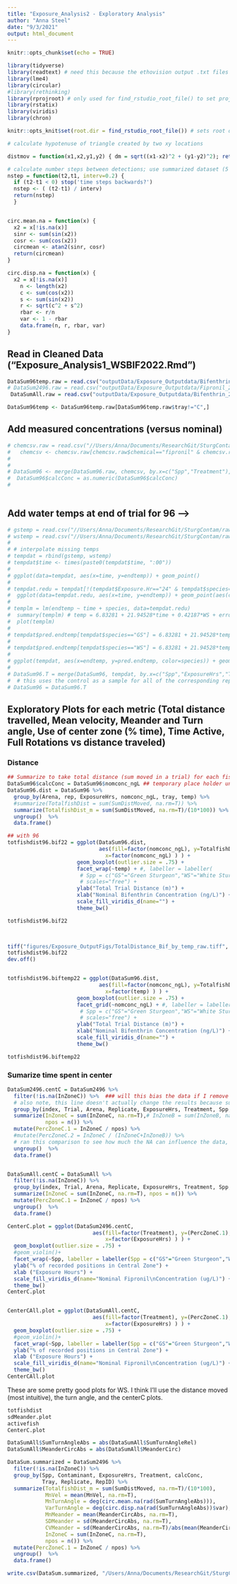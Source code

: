 ```yaml
---
title: "Exposure_Analysis2 - Exploratory Analysis"
author: "Anna Steel"
date: "9/3/2021"
output: html_document
---
```



```r
knitr::opts_chunk$set(echo = TRUE)

library(tidyverse)
library(readtext) # need this because the ethovision output .txt files have unusual encoding as UTF-16
library(lme4)
library(circular)
#library(rethinking)
library(rprojroot) # only used for find_rstudio_root_file() to set project wd as root
library(rstatix)
library(viridis)
library(chron)

knitr::opts_knit$set(root.dir = find_rstudio_root_file()) # sets root directory to match project directory, not rmd file location
```

```r
# calculate hypotenuse of triangle created by two xy locations

distmov = function(x1,x2,y1,y2) { dm = sqrt((x1-x2)^2 + (y1-y2)^2); return(dm)}

# calculate number steps between detections; use summarized dataset (5 pos/sec)
nstep = function(t2,t1, interv=0.2) {
  if (t2-t1 < 0) stop('time steps backwards?')
  nstep <- ( (t2-t1) / interv)
  return(nstep)
  }


circ.mean.na = function(x) {
  x2 = x[!is.na(x)]
  sinr <- sum(sin(x2))
  cosr <- sum(cos(x2))
  circmean <- atan2(sinr, cosr)
  return(circmean)
}

circ.disp.na = function(x) {
  x2 = x[!is.na(x)]
    n <- length(x2)
    c <- sum(cos(x2))
    s <- sum(sin(x2))
    r <- sqrt(c^2 + s^2)
    rbar <- r/n
    var <- 1 - rbar
    data.frame(n, r, rbar, var)
}

```


## Read in Cleaned Data ("Exposure_Analysis1_WSBIF2022.Rmd")
```r
DataSum96temp.raw = read.csv("outputData/Exposure_Outputdata/Bifenthrin_2022_Cleaned_NoConc_96hrs.csv")
# DataSum2496.raw = read.csv("outputData/Exposure_Outputdata/Fipronil_2021_Cleaned_NoConc_2496hrs.csv")
 DataSumAll.raw = read.csv("outputData/Exposure_Outputdata/Bifenthrin_2022_Cleaned_Conc_Allhrs.csv")
```

```r
DataSum96temp <- DataSum96temp.raw[DataSum96temp.raw$tray!="C",]
```                   
## Add measured concentrations (versus nominal)
```r
# chemcsv.raw = read.csv("//Users/Anna/Documents/ResearchGit/SturgContam/rawData/ChemAnalysis_Fipronil_2021_Summary.csv")
#   chemcsv <- chemcsv.raw[chemcsv.raw$chemical=="fipronil" & chemcsv.raw$sample=="spike", c("spp", "nomconc", "calcConc")]
#  
#   
# DataSum96 <- merge(DataSum96.raw, chemcsv, by.x=c("Spp","Treatment"), by.y=c("spp","nomconc"), all.x=T)
#  DataSum96$calcConc = as.numeric(DataSum96$calcConc)
#  
 
```


## Add water temps at end of trial for 96 -->
```r
# gstemp = read.csv("//Users/Anna/Documents/ResearchGit/SturgContam/rawData/Exposure_IndivBehaviorVideo_GS2021_Temps.csv")
# wstemp = read.csv("//Users/Anna/Documents/ResearchGit/SturgContam/rawData/Exposure_IndivBehaviorVideo_WS2021_Temps.csv")
# 
# # interpolate missing temps
# tempdat = rbind(gstemp, wstemp)
# tempdat$time <- times(paste0(tempdat$time, ":00"))
# 
# ggplot(data=tempdat, aes(x=time, y=endtemp)) + geom_point()
# 
# tempdat.redu = tempdat[!(tempdat$Exposure.Hr=="24" & tempdat$species=="WS" & tempdat$Tray %in% c("A","B","C","D")),] # legitimate notes for high temps for A,B, but also outliers for c,d if we're trying to make a high quality line for temp relationship with exposure video times
#  ggplot(data=tempdat.redu, aes(x=time, y=endtemp)) + geom_point(aes(color=species))
# 
# templm = lm(endtemp ~ time + species, data=tempdat.redu)
#  summary(templm) # temp = 6.83281 + 21.94528*time + 0.42187*WS + error
#  plot(templm)
# 
# tempdat$pred.endtemp[tempdat$species=="GS"] = 6.83281 + 21.94528*tempdat$time[tempdat$species=="GS"]
# 
# tempdat$pred.endtemp[tempdat$species=="WS"] = 6.83281 + 21.94528*tempdat$time[tempdat$species=="WS"] + 0.42187
# 
# ggplot(tempdat, aes(x=endtemp, y=pred.endtemp, color=species)) + geom_point() + geom_line(data = data.frame(x=14:20, y=14:20), aes(x=x, y=y), color="black", lty=2)
# 
# DataSum96.T = merge(DataSum96, tempdat, by.x=c("Spp","ExposureHrs","Tray","Replicate"), by.y=c("species","Exposure.Hr","Tray","rep"), all.x=T)
#  # this uses the control as a sample for all of the corresponding replicate numbers
# DataSum96 = DataSum96.T
```




## Exploratory Plots for each metric (Total distance travelled, Mean velocity, Meander and Turn angle, Use of center zone (% time), Time Active, Full Rotations vs distance traveled) 
  
  
### Distance  
  
```r

## Summarize to take total distance (sum moved in a trial) for each fish replicate
DataSum96$calcConc = DataSum96$nomconc_ngL ## temporary place holder until we get the results on conc back from Luann
DataSum96.dist = DataSum96 %>%
  group_by(Arena, rep, ExposureHrs, nomconc_ngL, tray, temp) %>%
  #summarize(TotalfishDist = sum(SumDistMoved, na.rm=T)) %>%
  summarize(TotalfishDist_m = sum(SumDistMoved, na.rm=T)/(10*100)) %>%
  ungroup()  %>%
  data.frame()

```

```r
## with 96
totfishdist96.bif22 = ggplot(DataSum96.dist, 
                             aes(fill=factor(nomconc_ngL), y=TotalfishDist_m, 
                               x=factor(nomconc_ngL) ) ) + 
                      geom_boxplot(outlier.size = .75) + 
                      facet_wrap(~temp) + #, labeller = labeller(
                       # Spp = c("GS"="Green Sturgeon","WS"="White Sturgeon")),#)+
                       # scales="free") +
                      ylab("Total Trial Distance (m)") + 
                      xlab("Nominal Bifenthrin Concentration (ng/L)") +
                      scale_fill_viridis_d(name="") + 
                      theme_bw()

totfishdist96.bif22


    
tiff("figures/Exposure_OutputFigs/TotalDistance_Bif_by_temp_raw.tiff", width=240, height=70, units="mm", compression="lzw", res=150)
totfishdist96.bif22
dev.off()


totfishdist96.biftemp22 = ggplot(DataSum96.dist, 
                             aes(fill=factor(nomconc_ngL), y=TotalfishDist_m, 
                               x=factor(temp) ) ) + 
                      geom_boxplot(outlier.size = .75) + 
                      facet_grid(~nomconc_ngL) + #, labeller = labeller(
                       # Spp = c("GS"="Green Sturgeon","WS"="White Sturgeon")),#)+
                       # scales="free") +
                      ylab("Total Trial Distance (m)") + 
                      xlab("Nominal Bifenthrin Concentration (ng/L)") +
                      scale_fill_viridis_d(name="") + 
                      theme_bw()

totfishdist96.biftemp22
```





### Sumarize time spent in center
```r
DataSum2496.centC = DataSum2496 %>%
  filter(!is.na(InZoneC)) %>%  ### will this bias the data if I remove those points where there isn't a detection? If the fish is more likely to be in the center when it's stationary, and it's more likely to be undetected when it's stationary, this may bias these values and under-represent the effect of the Fipronil (more stationary when strongly affected)
  # also note, this line doesn't actually change the results because summing the InZoneC column drops all NA automatically; this line above just makes that explicit
  group_by(index, Trial, Arena, Replicate, ExposureHrs, Treatment, Spp, RepID) %>%
  summarize(InZoneC = sum(InZoneC, na.rm=T),# InZoneB = sum(InZoneB, na.rm=T), 
            npos = n()) %>%
  mutate(PercZoneC.1 = InZoneC / npos) %>%
  #mutate(PercZoneC.2 = InZoneC / (InZoneC+InZoneB)) %>%
  # ran this comparison to see how much the NA can influence the data, and it seems to be minor
  ungroup()  %>%
  data.frame()


DataSumAll.centC = DataSumAll %>%
  filter(!is.na(InZoneC)) %>%  
  group_by(index, Trial, Arena, Replicate, ExposureHrs, Treatment, Spp, RepID) %>%
  summarize(InZoneC = sum(InZoneC, na.rm=T), npos = n()) %>%
  mutate(PercZoneC.1 = InZoneC / npos) %>%
  ungroup()  %>%
  data.frame()

```

```r

CenterC.plot = ggplot(DataSum2496.centC, 
                           aes(fill=factor(Treatment), y=(PercZoneC.1), 
                               x=factor(ExposureHrs) ) ) + 
  geom_boxplot(outlier.size = .75) + 
  #geom_violin()+
  facet_wrap(~Spp, labeller = labeller(Spp = c("GS"="Green Sturgeon","WS"="White Sturgeon"))) +
  ylab("% of recorded positions in Central Zone") + 
  xlab ("Exposure Hours") + 
  scale_fill_viridis_d(name="Nominal Fipronil\nConcentration (ug/L)") + 
  theme_bw()
CenterC.plot


CenterCAll.plot = ggplot(DataSumAll.centC, 
                           aes(fill=factor(Treatment), y=(PercZoneC.1), 
                               x=factor(ExposureHrs) ) ) + 
  geom_boxplot(outlier.size = .75) + 
  #geom_violin()+
  facet_wrap(~Spp, labeller = labeller(Spp = c("GS"="Green Sturgeon","WS"="White Sturgeon"))) +
  ylab("% of recorded positions in Central Zone") + 
  xlab ("Exposure Hours") + 
  scale_fill_viridis_d(name="Nominal Fipronil\nConcentration (ug/L)") + 
  theme_bw()
CenterCAll.plot

```

These are some pretty good plots for WS. I think I'll use the distance moved (most intuitive), the turn angle, and the centerC plots. 

```r
totfishdist
sdMeander.plot
activefish
CenterC.plot
```


```r

DataSumAll$SumTurnAngleAbs = abs(DataSumAll$SumTurnAngleRel)
DataSumAll$MeanderCircAbs = abs(DataSumAll$MeanderCirc)

DataSum.summarized = DataSum2496 %>%
  filter(!is.na(InZoneC)) %>%  
  group_by(Spp, Contaminant, ExposureHrs, Treatment, calcConc, 
           Tray, Replicate, RepID) %>%
  summarize(TotalfishDist_m = sum(SumDistMoved, na.rm=T)/(10*100),
            MnVel = mean(MnVel, na.rm=T),
            MnTurnAngle = deg(circ.mean.na(rad(SumTurnAngleAbs))), 
            VarTurnAngle = deg(circ.disp.na(rad(SumTurnAngleAbs))$var), # circular variance
            MnMeander = mean(MeanderCircAbs, na.rm=T),
            SDMeander = sd(MeanderCircAbs, na.rm=T),
            CVMeander = sd(MeanderCircAbs, na.rm=T)/abs(mean(MeanderCircAbs, na.rm=T)),
            InZoneC = sum(InZoneC, na.rm=T), 
            npos = n()) %>%
  mutate(PercZoneC.1 = InZoneC / npos) %>%
  ungroup()  %>%
  data.frame()

write.csv(DataSum.summarized, "/Users/Anna/Documents/ResearchGit/SturgContam/outputData/Exposure_Outputdata/Bifenthrin_2020_Cleaned_Conc_Summarized.csv")


```